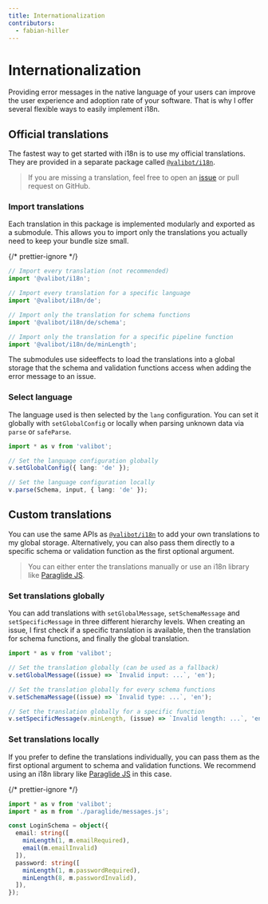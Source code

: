 ```yaml
---
title: Internationalization
contributors:
  - fabian-hiller
---
```



# Internationalization

Providing error messages in the native language of your users can improve the user experience and adoption rate of your software. That is why I offer several flexible ways to easily implement i18n.

## Official translations

The fastest way to get started with i18n is to use my official translations. They are provided in a separate package called [`@valibot/i18n`](https://github.com/fabian-hiller/valibot/tree/main/packages/i18n).

> If you are missing a translation, feel free to open an [issue](https://github.com/fabian-hiller/valibot/issues/new) or pull request on GitHub.

### Import translations

Each translation in this package is implemented modularly and exported as a submodule. This allows you to import only the translations you actually need to keep your bundle size small.

{/* prettier-ignore */}
```ts
// Import every translation (not recommended)
import '@valibot/i18n';

// Import every translation for a specific language
import '@valibot/i18n/de';

// Import only the translation for schema functions
import '@valibot/i18n/de/schema';

// Import only the translation for a specific pipeline function
import '@valibot/i18n/de/minLength';
```

The submodules use sideeffects to load the translations into a global storage that the schema and validation functions access when adding the error message to an issue.

### Select language

The language used is then selected by the `lang` configuration. You can set it globally with <Link href="/api/setGlobalConfig/">`setGlobalConfig`</Link> or locally when parsing unknown data via <Link href="/api/parse/">`parse`</Link> or <Link href="/api/safeParse/">`safeParse`</Link>.

```ts
import * as v from 'valibot';

// Set the language configuration globally
v.setGlobalConfig({ lang: 'de' });

// Set the language configuration locally
v.parse(Schema, input, { lang: 'de' });
```

## Custom translations

You can use the same APIs as [`@valibot/i18n`](https://github.com/fabian-hiller/valibot/tree/main/packages/i18n) to add your own translations to my global storage. Alternatively, you can also pass them directly to a specific schema or validation function as the first optional argument.

> You can either enter the translations manually or use an i18n library like [Paraglide JS](https://inlang.com/m/gerre34r/library-inlang-paraglideJs).

### Set translations globally

You can add translations with <Link href="/api/setGlobalMessage/">`setGlobalMessage`</Link>, <Link href="/api/setSchemaMessage/">`setSchemaMessage`</Link> and <Link href="/api/setSpecificMessage/">`setSpecificMessage`</Link> in three different hierarchy levels. When creating an issue, I first check if a specific translation is available, then the translation for schema functions, and finally the global translation.

```ts
import * as v from 'valibot';

// Set the translation globally (can be used as a fallback)
v.setGlobalMessage((issue) => `Invalid input: ...`, 'en');

// Set the translation globally for every schema functions
v.setSchemaMessage((issue) => `Invalid type: ...`, 'en');

// Set the translation globally for a specific function
v.setSpecificMessage(v.minLength, (issue) => `Invalid length: ...`, 'en');
```

### Set translations locally

If you prefer to define the translations individually, you can pass them as the first optional argument to schema and validation functions. We recommend using an i18n library like [Paraglide JS](https://inlang.com/m/gerre34r/library-inlang-paraglideJs) in this case.

{/* prettier-ignore */}
```ts
import * as v from 'valibot';
import * as m from './paraglide/messages.js';

const LoginSchema = object({
  email: string([
    minLength(1, m.emailRequired),
    email(m.emailInvalid)
  ]),
  password: string([
    minLength(1, m.passwordRequired),
    minLength(8, m.passwordInvalid),
  ]),
});
```
